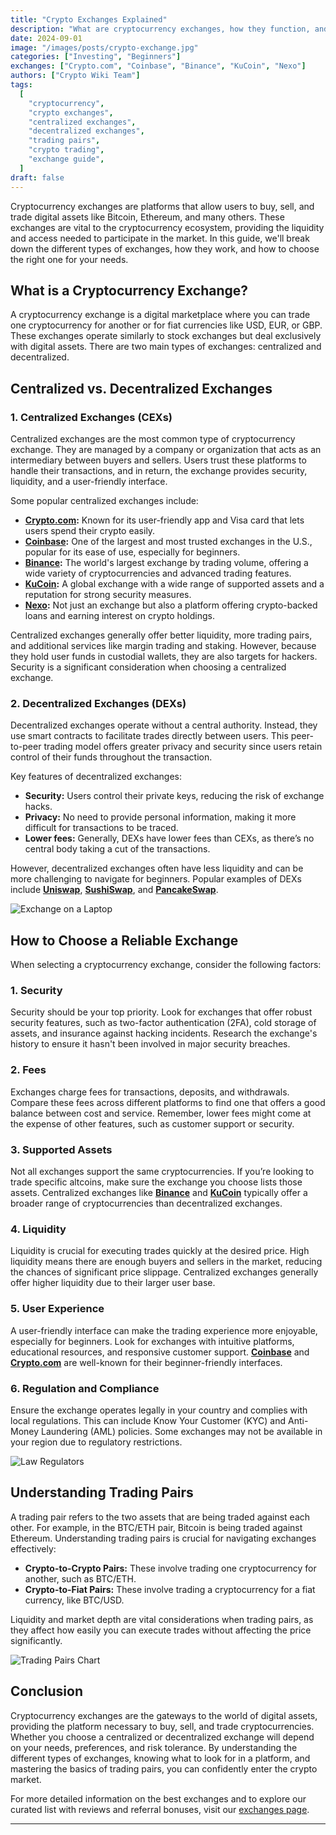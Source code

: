 ```yaml
---
title: "Crypto Exchanges Explained"
description: "What are cryptocurrency exchanges, how they function, and the key differences between centralized and decentralized platforms. Discover how to choose a reliable exchange and understand trading pairs."
date: 2024-09-01
image: "/images/posts/crypto-exchange.jpg"
categories: ["Investing", "Beginners"]
exchanges: ["Crypto.com", "Coinbase", "Binance", "KuCoin", "Nexo"]
authors: ["Crypto Wiki Team"]
tags:
  [
    "cryptocurrency",
    "crypto exchanges",
    "centralized exchanges",
    "decentralized exchanges",
    "trading pairs",
    "crypto trading",
    "exchange guide",
  ]
draft: false
---
```


Cryptocurrency exchanges are platforms that allow users to buy, sell, and trade digital assets like Bitcoin, Ethereum, and many others. These exchanges are vital to the cryptocurrency ecosystem, providing the liquidity and access needed to participate in the market. In this guide, we'll break down the different types of exchanges, how they work, and how to choose the right one for your needs.

## What is a Cryptocurrency Exchange?

A cryptocurrency exchange is a digital marketplace where you can trade one cryptocurrency for another or for fiat currencies like USD, EUR, or GBP. These exchanges operate similarly to stock exchanges but deal exclusively with digital assets. There are two main types of exchanges: centralized and decentralized.

## Centralized vs. Decentralized Exchanges

### 1. **Centralized Exchanges (CEXs)**

Centralized exchanges are the most common type of cryptocurrency exchange. They are managed by a company or organization that acts as an intermediary between buyers and sellers. Users trust these platforms to handle their transactions, and in return, the exchange provides security, liquidity, and a user-friendly interface.

Some popular centralized exchanges include:

- **[Crypto.com](/exchanges/cryptocom):** Known for its user-friendly app and Visa card that lets users spend their crypto easily.
- **[Coinbase](/exchanges/coinbase):** One of the largest and most trusted exchanges in the U.S., popular for its ease of use, especially for beginners.
- **[Binance](/exchanges/binance):** The world's largest exchange by trading volume, offering a wide variety of cryptocurrencies and advanced trading features.
- **[KuCoin](/exchanges/kucoin):** A global exchange with a wide range of supported assets and a reputation for strong security measures.
- **[Nexo](/exchanges/nexo):** Not just an exchange but also a platform offering crypto-backed loans and earning interest on crypto holdings.

Centralized exchanges generally offer better liquidity, more trading pairs, and additional services like margin trading and staking. However, because they hold user funds in custodial wallets, they are also targets for hackers. Security is a significant consideration when choosing a centralized exchange.

### 2. **Decentralized Exchanges (DEXs)**

Decentralized exchanges operate without a central authority. Instead, they use smart contracts to facilitate trades directly between users. This peer-to-peer trading model offers greater privacy and security since users retain control of their funds throughout the transaction.

Key features of decentralized exchanges:

- **Security:** Users control their private keys, reducing the risk of exchange hacks.
- **Privacy:** No need to provide personal information, making it more difficult for transactions to be traced.
- **Lower fees:** Generally, DEXs have lower fees than CEXs, as there’s no central body taking a cut of the transactions.

However, decentralized exchanges often have less liquidity and can be more challenging to navigate for beginners. Popular examples of DEXs include **[Uniswap](https://app.uniswap.org/)**, **[SushiSwap](https://www.sushi.com/swap)**, and **[PancakeSwap](https://pancakeswap.finance/)**.

![Exchange on a Laptop](/images/posts/laptop-trading.jpg)

## How to Choose a Reliable Exchange

When selecting a cryptocurrency exchange, consider the following factors:

### 1. **Security**

Security should be your top priority. Look for exchanges that offer robust security features, such as two-factor authentication (2FA), cold storage of assets, and insurance against hacking incidents. Research the exchange's history to ensure it hasn't been involved in major security breaches.

### 2. **Fees**

Exchanges charge fees for transactions, deposits, and withdrawals. Compare these fees across different platforms to find one that offers a good balance between cost and service. Remember, lower fees might come at the expense of other features, such as customer support or security.

### 3. **Supported Assets**

Not all exchanges support the same cryptocurrencies. If you’re looking to trade specific altcoins, make sure the exchange you choose lists those assets. Centralized exchanges like **[Binance](/exchanges/binance)** and **[KuCoin](/exchanges/kucoin)** typically offer a broader range of cryptocurrencies than decentralized exchanges.

### 4. **Liquidity**

Liquidity is crucial for executing trades quickly at the desired price. High liquidity means there are enough buyers and sellers in the market, reducing the chances of significant price slippage. Centralized exchanges generally offer higher liquidity due to their larger user base.

### 5. **User Experience**

A user-friendly interface can make the trading experience more enjoyable, especially for beginners. Look for exchanges with intuitive platforms, educational resources, and responsive customer support. **[Coinbase](/exchanges/coinbase)** and **[Crypto.com](/exchanges/cryptocom)** are well-known for their beginner-friendly interfaces.

### 6. **Regulation and Compliance**

Ensure the exchange operates legally in your country and complies with local regulations. This can include Know Your Customer (KYC) and Anti-Money Laundering (AML) policies. Some exchanges may not be available in your region due to regulatory restrictions.

![Law Regulators](/images/posts/law.jpg)

## Understanding Trading Pairs

A trading pair refers to the two assets that are being traded against each other. For example, in the BTC/ETH pair, Bitcoin is being traded against Ethereum. Understanding trading pairs is crucial for navigating exchanges effectively:

- **Crypto-to-Crypto Pairs:** These involve trading one cryptocurrency for another, such as BTC/ETH.
- **Crypto-to-Fiat Pairs:** These involve trading a cryptocurrency for a fiat currency, like BTC/USD.

Liquidity and market depth are vital considerations when trading pairs, as they affect how easily you can execute trades without affecting the price significantly.

![Trading Pairs Chart](/images/posts/cryptocurrency.jpg)

## Conclusion

Cryptocurrency exchanges are the gateways to the world of digital assets, providing the platform necessary to buy, sell, and trade cryptocurrencies. Whether you choose a centralized or decentralized exchange will depend on your needs, preferences, and risk tolerance. By understanding the different types of exchanges, knowing what to look for in a platform, and mastering the basics of trading pairs, you can confidently enter the crypto market.

For more detailed information on the best exchanges and to explore our curated list with reviews and referral bonuses, visit our [exchanges page](/exchanges).

---
